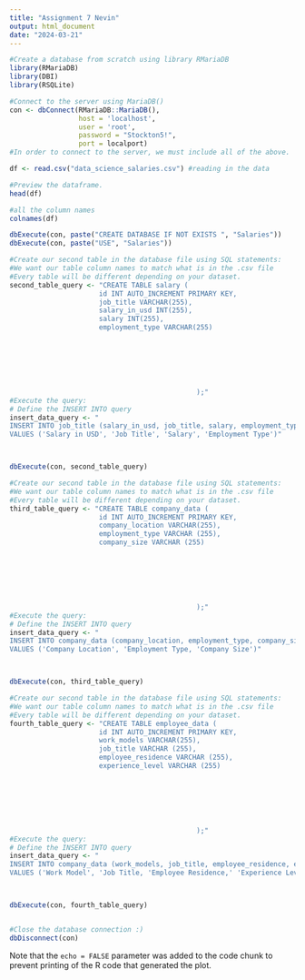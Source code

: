 ```yaml
---
title: "Assignment 7 Nevin"
output: html_document
date: "2024-03-21"
---
```




```r
#Create a database from scratch using library RMariaDB 
library(RMariaDB)
library(DBI)
library(RSQLite)
```

```r
#Connect to the server using MariaDB()
con <- dbConnect(RMariaDB::MariaDB(), 
                 host = 'localhost',
                 user = 'root',
                 password = "Stockton5!",
                 port = localport)
#In order to connect to the server, we must include all of the above.
```

```r
df <- read.csv("data_science_salaries.csv") #reading in the data
```

```r
#Preview the dataframe. 
head(df)
```


```r
#all the column names
colnames(df)

```
```r
dbExecute(con, paste("CREATE DATABASE IF NOT EXISTS ", "Salaries"))
dbExecute(con, paste("USE", "Salaries"))
```

```r
#Create our second table in the database file using SQL statements:
#We want our table column names to match what is in the .csv file
#Every table will be different depending on your dataset.
second_table_query <- "CREATE TABLE salary (
                      id INT AUTO_INCREMENT PRIMARY KEY,
                      job_title VARCHAR(255),
                      salary_in_usd INT(255),
                      salary INT(255),
                      employment_type VARCHAR(255)
                   






                                              );"
#Execute the query:
# Define the INSERT INTO query
insert_data_query <- "
INSERT INTO job_title (salary_in_usd, job_title, salary, employment_type) 
VALUES ('Salary in USD', 'Job Title', 'Salary', 'Employment Type')"



dbExecute(con, second_table_query)
```
```r
#Create our second table in the database file using SQL statements:
#We want our table column names to match what is in the .csv file
#Every table will be different depending on your dataset.
third_table_query <- "CREATE TABLE company_data (
                      id INT AUTO_INCREMENT PRIMARY KEY,
                      company_location VARCHAR(255),
                      employment_type VARCHAR (255),
                      company_size VARCHAR (255)
                   






                                              );"
#Execute the query:
# Define the INSERT INTO query
insert_data_query <- "
INSERT INTO company_data (company_location, employment_type, company_size) 
VALUES ('Company Location', 'Employment Type, 'Company Size')"            



dbExecute(con, third_table_query)
```

```r
#Create our second table in the database file using SQL statements:
#We want our table column names to match what is in the .csv file
#Every table will be different depending on your dataset.
fourth_table_query <- "CREATE TABLE employee_data (
                      id INT AUTO_INCREMENT PRIMARY KEY,
                      work_models VARCHAR(255),
                      job_title VARCHAR (255),
                      employee_residence VARCHAR (255),
                      experience_level VARCHAR (255)
                   






                                              );"
#Execute the query:
# Define the INSERT INTO query
insert_data_query <- "
INSERT INTO company_data (work_models, job_title, employee_residence, experience_level) 
VALUES ('Work Model', 'Job Title, 'Employee Residence,' 'Experience Level')"            



dbExecute(con, fourth_table_query)
```


```r
```








```r
#Close the database connection :)
dbDisconnect(con)
```

Note that the `echo = FALSE` parameter was added to the code chunk to prevent printing of the R code that generated the plot.
